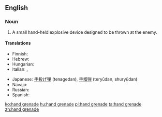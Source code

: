 {{wikipedia}}
==English==

===Noun===
{{en-noun|sg=[[hand]] [[grenade]]}}

# {{military}} A small hand-held explosive device designed to be thrown at the enemy.

====Translations====
{{trans-top}}
* Finnish: {{t-|fi|käsikranaatti}}
* Hebrew: {{he-translation|רמון יד|rimon yad}}
* Hungarian: {{t+|hu|kézigránát}}
* Italian: {{t-|it|granata|f}}, {{t-|it|bomba a mano|f}}
{{trans-mid}}
* Japanese: [[手投げ弾]] (tenagedan), [[手榴弾]] (teryūdan, shuryūdan)
* Navajo: {{tø|nv|dadilhóni aheltł'idígíí}}
* Russian: {{t+|ru|граната|f|tr=granáta|sc=Cyrl}}
* Spanish: {{t+|es|granada de mano|f}}
{{trans-bottom}}

[[ko:hand grenade]]
[[hu:hand grenade]]
[[pl:hand grenade]]
[[ta:hand grenade]]
[[zh:hand grenade]]